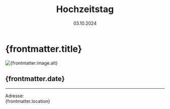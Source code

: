 ﻿---
draft: false
history: false
layout: ../../layouts/BlogLayout.astro
publishedDate: 2024-10-03
date: 03.10.2024
uhrzeit: 
title: 10. Hochzeitstag
description: Private Feier
location: Emmering
keywords: 10. Hochzeitstag
link: 
linktext: 
image:
  src: /images/ical.png
  alt: 10. Hochzeitstag
---

#  {frontmatter.title}

<div id="toc">
    <Image
      src={frontmatter.image.src}
      width={1000}
      height="auto"
      quality={95}
      format = "webp"
      class = "rounded-xl"
      alt={frontmatter.image.alt}
    />
</div>

## {frontmatter.date}



---


Adresse: <br /> {frontmatter.location}
<br />
